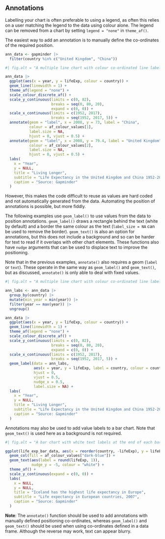 ## Annotations

Labelling your chart is often preferable to using a legend, as often this relies on a user matching the legend to the data using colour alone. The legend can be removed from a chart by setting `legend = "none"` in `theme_af()`.

The easiest way to add an annotation is to manually define the co-ordinates of the required position.

```r
ann_data <- gapminder |>
  filter(country %in% c("United Kingdom", "China"))
```

```r
#| fig.alt = "A multiple line chart with colour co-ordinated line labels using afcharts theme and main palette."

ann_data |>
  ggplot(aes(x = year, y = lifeExp, colour = country)) +
  geom_line(linewidth = 1) +
  theme_af(legend = "none") +
  scale_colour_discrete_af() +
  scale_y_continuous(limits = c(0, 82),
                     breaks = seq(0, 80, 20),
                     expand = c(0, 0)) +
  scale_x_continuous(limits = c(1952, 2017),
                     breaks = seq(1952, 2017, 5)) +
  annotate(geom = "label", x = 2008, y = 73, label = "China",
           colour = af_colour_values[1],
           label.size = NA,
           hjust = 0, vjust = 0.5) +
  annotate(geom = "label", x = 2008, y = 79.4, label = "United Kingdom",
           colour = af_colour_values[2],
           label.size = NA,
           hjust = 0, vjust = 0.5) +
  labs(
    x = "Year",
    y = NULL,
    title = "Living Longer",
    subtitle = "Life Expectancy in the United Kingdom and China 1952-2007",
    caption = "Source: Gapminder"
  )
```

However, this makes the code difficult to reuse as values are hard coded and not automatically generated from the data. Automating the position of annotations is possible, but more fiddly. 

The following examples use `geom_label()` to use values from the data to position annotations. `geom_label()` draws a rectangle behind the text (white by default) and a border the same colour as the text (`label_size = NA` can be used to remove the border). `geom_text()` is also an option for annotations, but this does not include a background and so can be harder for text to read if it overlaps with other chart elements. These functions also have `nudge` arguments that can be used to displace text to improve the positioning.

Note that in the previous examples, `annotate()` also requires a geom (`label` or `text`). These operate in the same way as `geom_label()` and `geom_text()`, but as discussed, `annotate()` is only able to deal with fixed values.


```r
#| fig.alt = "A multiple line chart with colour co-ordinated line labels using afcharts theme and main2 palette."

ann_labs <- ann_data |>
  group_by(country) |>
  mutate(min_year = min(year)) |>
  filter(year == max(year)) |>
  ungroup()

ann_data |>
  ggplot(aes(x = year, y = lifeExp, colour = country)) +
  geom_line(linewidth = 1) +
  theme_af(legend = "none") +
  scale_colour_discrete_af() +
  scale_y_continuous(limits = c(0, 82),
                     breaks = seq(0, 80, 20),
                     expand = c(0, 0)) +
  scale_x_continuous(limits = c(1952, 2017),
                     breaks = seq(1952, 2017, 5)) +
  geom_label(data = ann_labs,
             aes(x = year, y = lifeExp, label = country, colour = country),
             hjust = 0,
             vjust = 0.5,
             nudge_x = 0.5,
             label.size = NA) +
  labs(
    x = "Year",
    y = NULL,
    title = "Living Longer",
    subtitle = "Life Expectancy in the United Kingdom and China 1952-2007",
    caption = "Source: Gapminder"
  )
```

Annotations may also be used to add value labels to a bar chart. Note that `geom_text()` is used here as a background is not required.

```r
#| fig.alt = "A bar chart with white text labels at the end of each bar."

ggplot(life_exp_bar_data, aes(x = reorder(country, -lifeExp), y = lifeExp)) +
  geom_col(fill = af_colour_values["dark-blue"]) +
  geom_text(aes(label = round(lifeExp, 1)),
            nudge_y = -5, colour = "white") +
  theme_af() +
  scale_y_continuous(expand = c(0, 0)) +
  labs(
    x = NULL,
    y = NULL,
    title = "Iceland has the highest life expectancy in Europe",
    subtitle = "Life expectancy in European countries, 2007",
    caption = "Source: Gapminder"
  )
```

**Note**: The `annotate()` function should be used to add annotations with manually defined positioning co-ordinates, whereas `geom_label()` and `geom_text()` should be used when using co-ordinates defined in a data frame. Although the reverse may work, text can appear blurry.
